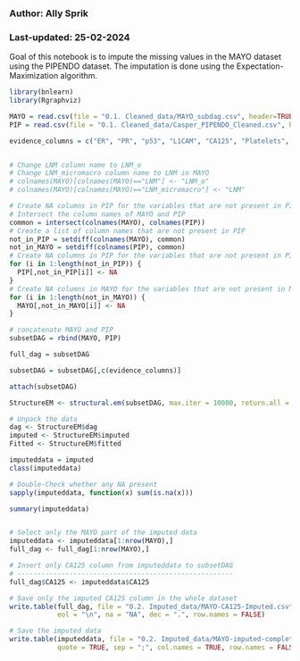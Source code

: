 ### Author: Ally Sprik
### Last-updated: 25-02-2024

Goal of this notebook is to impute the missing values in the MAYO dataset using the PIPENDO dataset. The imputation is done using the Expectation-Maximization algorithm.

```r
library(bnlearn)
library(Rgraphviz)

```


```r
MAYO = read.csv(file = "0.1. Cleaned_data/MAYO_subdag.csv", header=TRUE, colClasses = c(rep("factor")), sep = ",", na.strings=c(""," ","99","NA"))
PIP = read.csv(file = "0.1. Cleaned_data/Casper_PIPENDO_Cleaned.csv", header=TRUE, colClasses = c(rep("factor")), sep = ",", na.strings=c(""," ","99","NA"))

evidence_columns = c("ER", "PR", "p53", "L1CAM", "CA125", "Platelets", "PreoperativeGrade","LNM", "LVSI", "Chemotherapy", "Radiotherapy", "Survival1yr", "Survival3yr", "Survival5yr", "Cytology")


# Change LNM column name to LNM_o
# Change LNM_micromacro column name to LNM in MAYO
# colnames(MAYO)[colnames(MAYO)=="LNM"] <- "LNM_o"
# colnames(MAYO)[colnames(MAYO)=="LNM_micromacro"] <- "LNM"

# Create NA columns in PIP for the variables that are not present in PIP
# Intersect the column names of MAYO and PIP
common = intersect(colnames(MAYO), colnames(PIP))
# Create a list of column names that are not present in PIP
not_in_PIP = setdiff(colnames(MAYO), common)
not_in_MAYO = setdiff(colnames(PIP), common)
# Create NA columns in PIP for the variables that are not present in PIP
for (i in 1:length(not_in_PIP)) {
  PIP[,not_in_PIP[i]] <- NA
}
# Create NA columns in MAYO for the variables that are not present in MAYO
for (i in 1:length(not_in_MAYO)) {
  MAYO[,not_in_MAYO[i]] <- NA
}

# concatenate MAYO and PIP
subsetDAG = rbind(MAYO, PIP)

full_dag = subsetDAG

subsetDAG = subsetDAG[,c(evidence_columns)]

attach(subsetDAG)

```
```r

StructureEM <- structural.em(subsetDAG, max.iter = 10000, return.all = TRUE, maximize = 'tabu')
```

```r
# Unpack the data
dag <- StructureEM$dag
imputed <- StructureEM$imputed
Fitted <- StructureEM$fitted

imputeddata = imputed
class(imputeddata)

# Double-Check whether any NA present
sapply(imputeddata, function(x) sum(is.na(x)))

summary(imputeddata)


# Select only the MAYO part of the imputed data
imputeddata <- imputeddata[1:nrow(MAYO),]
full_dag <- full_dag[1:nrow(MAYO),]

# Insert only CA125 column from imputeddata to subsetDAG
# ------------------------------------------------------
full_dag$CA125 <- imputeddata$CA125

# Save only the imputed CA125 column in the whole dataset
write.table(full_dag, file = "0.2. Imputed_data/MAYO-CA125-Imputed.csv", append = FALSE, quote = TRUE, sep = ";",
            eol = "\n", na = "NA", dec = ".", row.names = FALSE)

# Save the imputed data
write.table(imputeddata, file = "0.2. Imputed_data/MAYO-imputed-complete.csv", append = FALSE,
            quote = TRUE, sep = ";", col.names = TRUE, row.names = FALSE)


```
